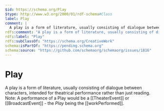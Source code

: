```yaml
---
$id: https://schema.org/Play
$type: http://www.w3.org/2000/01/rdf-schema#Class
label: Play
comment: |
  A play is a form of literature, usually consisting of dialogue between characters, intended for theatrical performance rather than just reading. Note: A performance of a Play would be a [[TheaterEvent]] or [[BroadcastEvent]] - the *Play* being the [[workPerformed]].
rdfs:comment: "A play is a form of literature, usually consisting of dialogue between characters, intended for theatrical performance rather than just reading. Note: A performance of a Play would be a [[TheaterEvent]] or [[BroadcastEvent]] - the *Play* being the [[workPerformed]]."
rdfs:label: "Play"
rdfs:subClassOf: "https://schema.org/CreativeWork"
schema:isPartOf: "https://pending.schema.org"
schema:source: "https://github.com/schemaorg/schemaorg/issues/1816"
---
```


# Play

A play is a form of literature, usually consisting of dialogue between characters, intended for theatrical performance rather than just reading. Note: A performance of a Play would be a [[TheaterEvent]] or [[BroadcastEvent]] - the *Play* being the [[workPerformed]].

